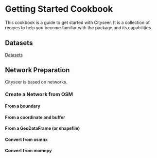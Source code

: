 # Getting Started Cookbook

This cookbook is a guide to get started with Cityseer. It is a collection of recipes to help you become familiar with the package and its capabilities.

## Datasets

[Datasets](datasets.qmd)

## Network Preparation

Cityseer is based on networks.

### Create a Network from OSM

#### From a boundary

#### From a coordinate and buffer

#### From a GeoDataFrame (or shapefile)

#### Convert from osmnx

#### Convert from momepy
